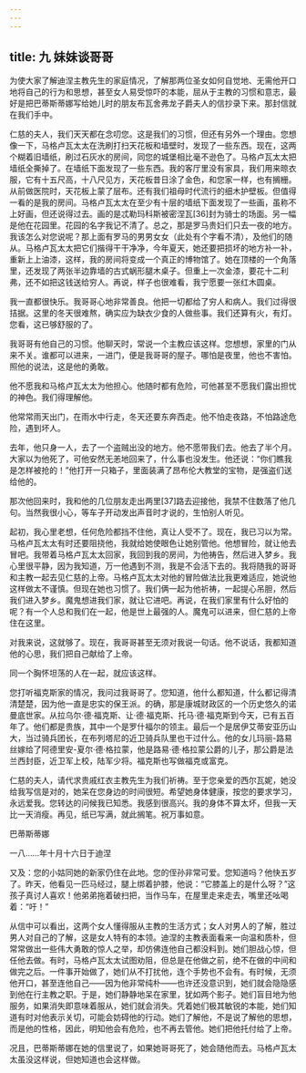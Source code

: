 ```yaml
---
---
---
```

title: 九 妹妹谈哥哥
---




为使大家了解迪涅主教先生的家庭情况，了解那两位圣女如何自觉地、无需他开口地将自己的行为和思想，甚至女人易受惊吓的本能，屈从于主教的习惯和意志，最好是把巴蒂斯蒂娜写给她儿时的朋友布瓦舍弗龙子爵夫人的信抄录下来。那封信就在我们手中。

仁慈的夫人，我们天天都在念叨您。这是我们的习惯，但还有另外一个理由。您想像一下，马格卢瓦太太在洗刷打扫天花板和墙壁时，发现了一些东西。现在，这两个糊着旧墙纸，刷过石灰水的房间，同您的城堡相比毫不逊色了。马格卢瓦太太把墙纸全撕掉了。在墙纸下面发现了一些东西。我的客厅里没有家具，我们用来晾衣服，它有十五尺高，十八尺见方，天花板昔日涂了金色，和您家一样，也有搁栅。从前做医院时，天花板上蒙了层布。还有我们祖母时代流行的细木护壁板。但值得一看的是我的房间。马格卢瓦太太在至少有十层的墙纸下面发现了一些画，虽称不上好画，但还说得过去。画的是忒勒玛科斯被密涅瓦[36]封为骑士的场面。另一幅是他在花园里。花园的名字我记不清了。总之，那是罗马贵妇们只去一夜的地方。我该怎么对您说呢？那上面有罗马的男男女女（此处有个字看不清），及他们的随从。马格卢瓦太太把它们揩得干干净净，今年夏天，她还要把损坏的地方补一补，重新上上油漆，这样，我的房间将变成一个真正的博物馆了。她在顶楼的一个角落里，还发现了两张半边靠墙的古式蜗形腿木桌子。但重上一次金漆，要花十二利弗，还不如把这钱送给穷人。再说，样子也很难看，我宁愿要一张红木圆桌。

我一直都很快乐。我哥哥心地非常善良。他把一切都给了穷人和病人。我们过得很拮据。这里的冬天很难熬，确实应为缺衣少食的人做些事。我们还算有火，有灯。您看，这已够舒服的了。

我哥哥有他自己的习惯。他聊天时，常说一个主教应该这样。您想想，家里的门从来不关。谁都可以进来，一进门，便是我哥哥的屋子。哪怕是夜里，他也不害怕。照他的说法，这是他的勇敢。

他不愿我和马格卢瓦太太为他担心。他随时都有危险，可他甚至不愿我们露出担忧的神色。我们得理解他。

他常常雨天出门，在雨水中行走，冬天还要东奔西走。他不怕走夜路，不怕路途危险，遇到坏人。

去年，他只身一人，去了一个盗贼出没的地方。他不愿带我们去。他去了半个月。大家以为他死了，可他安然无恙地回来了，什么事也没发生。他还说：“你们瞧我是怎样被抢的！”他打开一只箱子，里面装满了昂布伦大教堂的宝物，是强盗们送给他的。

那次他回来时，我和他的几位朋友走出两里[37]路去迎接他，我禁不住数落了他几句。当然我很小心，等车子开动发出声音时才说的，生怕别人听见。

起初，我心里老想，任何危险都挡不住他，真让人受不了。现在，我已习以为常。马格卢瓦太太有时还要阻挠他，我就给她使眼色让她别管他。他想冒险，就让他去冒吧。我带着马格卢瓦太太回家，我回到我的房间，为他祷告，然后进入梦乡。我心里很平静，因为我知道，万一他遇到不测，我是不会活下去的。我将随我的哥哥和主教一起去见仁慈的上帝。马格卢瓦太太对他的冒险做法比我更难适应，她说他这样做太不谨慎。但现在她也习惯了。我们俩一起为他祈祷，一起提心吊胆，然后我们进入梦乡。魔鬼想进我们家，就让它进吧。再说，在我们家里有什么好怕的呢？有一个人总和我们在一起，他是世上最强的人。魔鬼可以进来，但仁慈的上帝住在这里。

对我来说，这就够了。现在，我哥哥甚至无须对我说一句话。他不说话，我都知道他的心思，我们把自己献给了上帝。

同一个胸怀坦荡的人在一起，就应该这样。

您打听福克斯家的情况，我问过我哥哥了。您知道，他什么都知道，什么都记得清清楚楚，因为他一直是忠实的保王派。的确，那是康城财政区的一个历史悠久的诺曼底世家。从拉乌尔·德·福克斯、让·德·福克斯、托马·德·福克斯到今天，已有五百年了。他们都是贵族，其中一个是罗什福尔的领主。最后一个是居伊艾蒂安亚历山大，当过骑兵团长，在布列塔尼的近卫骑兵队里也干过什么。他的女儿玛丽-路易丝嫁给了阿德里安-夏尔·德·格拉蒙，他是路易·德·格拉蒙公爵的儿子，那公爵是法兰西封臣，近卫军上校，陆军少将。福克斯也写做福克或富克。

仁慈的夫人，请代求贵戚红衣主教先生为我们祈祷。至于您亲爱的西尔瓦妮，她没给我写信是对的，她呆在您身边的时间很短。希望她身体健康，按您的要求学习，永远爱我。您转达的问候我已知悉。我感到很高兴。我的身体不算太坏，但我一天比一天消瘦。再见，纸已写满，就此搁笔。祝万事如意。

巴蒂斯蒂娜

一八……年十月十六日于迪涅

又及：您的小姑同她的新家仍住在此地。您的侄孙非常可爱。您知道吗？他快五岁了。昨天，他看见一匹马经过，腿上绑着护膝，他说：“它膝盖上的是什么呀？”这孩子真讨人喜欢！他弟弟拖着破扫把，当作马车，在屋里走来走去，嘴里还吆喝着：“吁！”

从信中可以看出，这两个女人懂得服从主教的生活方式；女人对男人的了解，胜过男人对自己的了解，这是女人特有的本领。迪涅的主教表面看来一向温和质朴，但常常做出一些伟大勇敢的惊人之举，却仿佛连他自己都没料到。她们胆战心惊，但任他去做。有时，马格卢瓦太太试图劝阻，但总是在他做之前，绝不在做的中间和做完之后。一件事开始做了，她们从不打扰他，连个手势也不会有。有时候，无须他开口，甚至连他自己——因为他非常纯朴——也许还没意识到，她们就会隐隐感到他在行主教之职。于是，她们静静地呆在家里，犹如两个影子。她们盲目地为他服务，如果消失即意味着服从，她们就会消失。凭着她们极其敏锐的本能，她们知道有时对他表示关切，可能会妨碍他的行动。她们了解他，不是说了解他的思想，而是他的性格，因此，明知他会有危险，也不再去管他。她们把他托付给了上帝。

况且，巴蒂斯蒂娜在她的信里说了，如果她哥哥死了，她会随他而去。马格卢瓦太太虽没这样说，但她知道也会这样做。